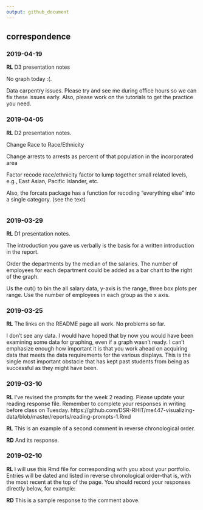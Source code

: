 ```yaml
---
output: github_document
---
```


## correspondence 



### 2019-04-19

**RL**  D3 presentation notes

No graph today :(. 

Data carpentry issues. Please try and see me during office hours so we can fix these issues early. Also, please work on the tutorials to get the practice you need. 






### 2019-04-05

**RL**  D2 presentation notes. 

Change Race to Race/Ethnicity 

Change arrests to arrests as percent of that population in the incorporated area  

Factor recode race/ethnicity factor to lump together small related levels, e.g., East Asian, Pacific Islander, etc. 

Also, the forcats package has a function for recoding "everything else" into a single category. (see the text)



```r

```




### 2019-03-29

**RL**  D1 presentation notes. 

The introduction you gave us verbally is the basis for a written introduction in the report. 

Order the departments by the median of the salaries. The number of employees for each department could be added as a bar chart to the right of the graph. 

Us the cut() to bin the all salary data, y-axis is the range, three box plots per range. Use the number of employees in each group as the x axis. 




### 2019-03-25

**RL** The links on the README page all work. No problems so far. 

I don't see any data. I would have hoped that by now you would have been examining some data for graphing, even if a graph wasn't ready. I can't emphasize enough how important it is that you work ahead on acquiring data that meets the data requirements for the various displays. This is the single most important obstacle that has kept past students from being as successful as they might have been. 


### 2019-03-10

**RL** I've revised the prompts for the week 2 reading. Please update your reading response file. Remember to complete your responses in writing before class on Tuesday. 
https://github.com/DSR-RHIT/me447-visualizing-data/blob/master/reports/reading-prompts-1.Rmd

**RL** This is an example of a second comment in reverse chronological order. 

**RD** And its response. 



### 2019-02-10

**RL** I will use this Rmd file for corresponding with you about your portfolio. Entries will be dated and listed in reverse chronological order--that is, with the most recent at the top of the page. You should record your responses directly below, for example: 

**RD** This is a sample response to the comment above.
